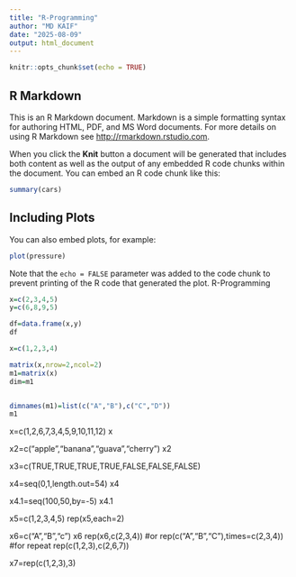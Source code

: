 ```yaml
---
title: "R-Programming"
author: "MD KAIF"
date: "2025-08-09"
output: html_document
---
```


```r
knitr::opts_chunk$set(echo = TRUE)
```

## R Markdown

This is an R Markdown document. Markdown is a simple formatting syntax for authoring HTML, PDF, and MS Word documents. For more details on using R Markdown see <http://rmarkdown.rstudio.com>.

When you click the **Knit** button a document will be generated that includes both content as well as the output of any embedded R code chunks within the document. You can embed an R code chunk like this:

```r
summary(cars)
```

## Including Plots

You can also embed plots, for example:

```r
plot(pressure)
```

Note that the `echo = FALSE` parameter was added to the code chunk to prevent printing of the R code that generated the plot.
R-Programming

```R
x=c(2,3,4,5)
y=c(6,8,9,5)

df=data.frame(x,y)
df

```

```R
x=c(1,2,3,4)

matrix(x,nrow=2,ncol=2)
m1=matrix(x)
dim=m1


dimnames(m1)=list(c("A","B"),c("C","D"))
m1

```

x=c(1,2,6,7,3,4,5,9,10,11,12)
x

x2=c("apple","banana","guava","cherry")
x2

x3=c(TRUE,TRUE,TRUE,TRUE,FALSE,FALSE,FALSE)

x4=seq(0,1,length.out=54)
x4

x4.1=seq(100,50,by=-5)
x4.1

x5=c(1,2,3,4,5)
rep(x5,each=2)


x6=c("A","B","c")
x6
rep(x6,c(2,3,4))
#or
rep(c("A","B","C"),times=c(2,3,4))
#for repeat
rep(c(1,2,3),c(2,6,7))

x7=rep(c(1,2,3),3)


